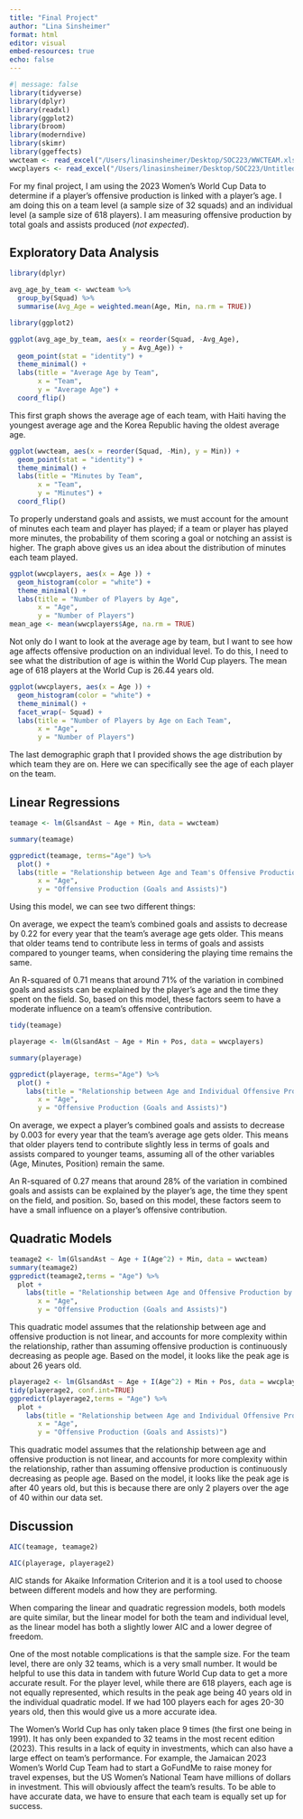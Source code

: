 ```yaml
---
title: "Final Project"
author: "Lina Sinsheimer"
format: html
editor: visual
embed-resources: true
echo: false
---
```


```r
#| message: false
library(tidyverse)
library(dplyr)
library(readxl)
library(ggplot2)
library(broom)
library(moderndive)
library(skimr)
library(ggeffects)
wwcteam <- read_excel("/Users/linasinsheimer/Desktop/SOC223/WWCTEAM.xlsx")
wwcplayers <- read_excel("/Users/linasinsheimer/Desktop/SOC223/Untitled spreadsheet-2.xlsx")
```

For my final project, I am using the 2023 Women's World Cup Data to determine if a player's offensive production is linked with a player's age. I am doing this on a team level (a sample size of 32 squads) and an individual level (a sample size of 618 players). I am measuring offensive production by total goals and assists produced (*not expected*).

## Exploratory Data Analysis

```r
library(dplyr)

avg_age_by_team <- wwcteam %>%
  group_by(Squad) %>%
  summarise(Avg_Age = weighted.mean(Age, Min, na.rm = TRUE))

library(ggplot2)

ggplot(avg_age_by_team, aes(x = reorder(Squad, -Avg_Age),
                            y = Avg_Age)) +
  geom_point(stat = "identity") +
  theme_minimal() + 
  labs(title = "Average Age by Team",
       x = "Team",
       y = "Average Age") +
  coord_flip()  

```

This first graph shows the average age of each team, with Haiti having the youngest average age and the Korea Republic having the oldest average age.

```r

ggplot(wwcteam, aes(x = reorder(Squad, -Min), y = Min)) +
  geom_point(stat = "identity") +
  theme_minimal() + 
  labs(title = "Minutes by Team",
       x = "Team",
       y = "Minutes") +
  coord_flip()  
```

To properly understand goals and assists, we must account for the amount of minutes each team and player has played; if a team or player has played more minutes, the probability of them scoring a goal or notching an assist is higher. The graph above gives us an idea about the distribution of minutes each team played.

```r
ggplot(wwcplayers, aes(x = Age )) +
  geom_histogram(color = "white") +
  theme_minimal() +
  labs(title = "Number of Players by Age",
       x = "Age",
       y = "Number of Players")
mean_age <- mean(wwcplayers$Age, na.rm = TRUE)
```

Not only do I want to look at the average age by team, but I want to see how age affects offensive production on an individual level. To do this, I need to see what the distribution of age is within the World Cup players. The mean age of 618 players at the World Cup is 26.44 years old.

```r
ggplot(wwcplayers, aes(x = Age )) +
  geom_histogram(color = "white") +
  theme_minimal() +
  facet_wrap(~ Squad) + 
  labs(title = "Number of Players by Age on Each Team",
       x = "Age",
       y = "Number of Players")
```

The last demographic graph that I provided shows the age distribution by which team they are on. Here we can specifically see the age of each player on the team.

## Linear Regressions

```r

teamage <- lm(GlsandAst ~ Age + Min, data = wwcteam)

summary(teamage)

ggpredict(teamage, terms="Age") %>% 
  plot() +
  labs(title = "Relationship between Age and Team's Offensive Production",
       x = "Age",
       y = "Offensive Production (Goals and Assists)")

```

Using this model, we can see two different things:

On average, we expect the team's combined goals and assists to decrease by 0.22 for every year that the team's average age gets older. This means that older teams tend to contribute less in terms of goals and assists compared to younger teams, when considering the playing time remains the same.

An R-squared of 0.71 means that around 71% of the variation in combined goals and assists can be explained by the player's age and the time they spent on the field. So, based on this model, these factors seem to have a moderate influence on a team's offensive contribution.

```r
tidy(teamage)
```

```r
playerage <- lm(GlsandAst ~ Age + Min + Pos, data = wwcplayers)

summary(playerage)

ggpredict(playerage, terms="Age") %>% 
  plot() +
    labs(title = "Relationship between Age and Individual Offensive Production",
       x = "Age",
       y = "Offensive Production (Goals and Assists)")

```

On average, we expect a player's combined goals and assists to decrease by 0.003 for every year that the team's average age gets older. This means that older players tend to contribute slightly less in terms of goals and assists compared to younger teams, assuming all of the other variables (Age, Minutes, Position) remain the same.

An R-squared of 0.27 means that around 28% of the variation in combined goals and assists can be explained by the player's age, the time they spent on the field, and position. So, based on this model, these factors seem to have a small influence on a player's offensive contribution.

## Quadratic Models

```r
teamage2 <- lm(GlsandAst ~ Age + I(Age^2) + Min, data = wwcteam)
summary(teamage2)
ggpredict(teamage2,terms = "Age") %>% 
  plot +
    labs(title = "Relationship between Age and Offensive Production by Team",
       x = "Age",
       y = "Offensive Production (Goals and Assists)")

```

This quadratic model assumes that the relationship between age and offensive production is not linear, and accounts for more complexity within the relationship, rather than assuming offensive production is continuously decreasing as people age. Based on the model, it looks like the peak age is about 26 years old.

```r
playerage2 <- lm(GlsandAst ~ Age + I(Age^2) + Min + Pos, data = wwcplayers)
tidy(playerage2, conf.int=TRUE)
ggpredict(playerage2,terms = "Age") %>% 
  plot +
    labs(title = "Relationship between Age and Individual Offensive Production",
       x = "Age",
       y = "Offensive Production (Goals and Assists)")
```

This quadratic model assumes that the relationship between age and offensive production is not linear, and accounts for more complexity within the relationship, rather than assuming offensive production is continuously decreasing as people age. Based on the model, it looks like the peak age is after 40 years old, but this is because there are only 2 players over the age of 40 within our data set.

## Discussion

```r
AIC(teamage, teamage2)
```

```r
AIC(playerage, playerage2)
```

AIC stands for Akaike Information Criterion and it is a tool used to choose between different models and how they are performing.

When comparing the linear and quadratic regression models, both models are quite similar, but the linear model for both the team and individual level, as the linear model has both a slightly lower AIC and a lower degree of freedom.

One of the most notable complications is that the sample size. For the team level, there are only 32 teams, which is a very small number. It would be helpful to use this data in tandem with future World Cup data to get a more accurate result. For the player level, while there are 618 players, each age is not equally represented, which results in the peak age being 40 years old in the individual quadratic model. If we had 100 players each for ages 20-30 years old, then this would give us a more accurate idea.

The Women's World Cup has only taken place 9 times (the first one being in 1991). It has only been expanded to 32 teams in the most recent edition (2023). This results in a lack of equity in investments, which can also have a large effect on team's performance. For example, the Jamaican 2023 Women's World Cup Team had to start a GoFundMe to raise money for travel expenses, but the US Women's National Team have millions of dollars in investment. This will obviously affect the team's results. To be able to have accurate data, we have to ensure that each team is equally set up for success.
